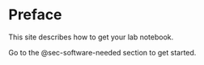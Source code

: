 # Preface {.unnumbered}

This site describes how to get your lab notebook.

Go to the @sec-software-needed section to get started.

